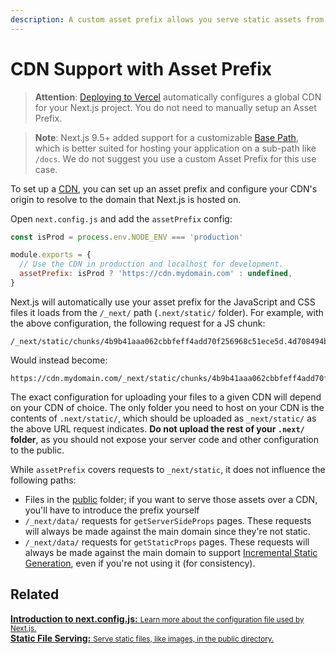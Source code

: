 ```yaml
---
description: A custom asset prefix allows you serve static assets from a CDN. Learn more about it here.
---
```


# CDN Support with Asset Prefix

> **Attention**: [Deploying to Vercel](/docs/deployment.md) automatically configures a global CDN for your Next.js project.
> You do not need to manually setup an Asset Prefix.

> **Note**: Next.js 9.5+ added support for a customizable [Base Path](/docs/api-reference/next.config.js/basepath.md), which is better
> suited for hosting your application on a sub-path like `/docs`.
> We do not suggest you use a custom Asset Prefix for this use case.

To set up a [CDN](https://en.wikipedia.org/wiki/Content_delivery_network), you can set up an asset prefix and configure your CDN's origin to resolve to the domain that Next.js is hosted on.

Open `next.config.js` and add the `assetPrefix` config:

```js
const isProd = process.env.NODE_ENV === 'production'

module.exports = {
  // Use the CDN in production and localhost for development.
  assetPrefix: isProd ? 'https://cdn.mydomain.com' : undefined,
}
```

Next.js will automatically use your asset prefix for the JavaScript and CSS files it loads from the `/_next/` path (`.next/static/` folder). For example, with the above configuration, the following request for a JS chunk:

```
/_next/static/chunks/4b9b41aaa062cbbfeff4add70f256968c51ece5d.4d708494b3aed70c04f0.js
```

Would instead become:

```
https://cdn.mydomain.com/_next/static/chunks/4b9b41aaa062cbbfeff4add70f256968c51ece5d.4d708494b3aed70c04f0.js
```

The exact configuration for uploading your files to a given CDN will depend on your CDN of choice. The only folder you need to host on your CDN is the contents of `.next/static/`, which should be uploaded as `_next/static/` as the above URL request indicates. **Do not upload the rest of your `.next/` folder**, as you should not expose your server code and other configuration to the public.

While `assetPrefix` covers requests to `_next/static`, it does not influence the following paths:

- Files in the [public](/docs/basic-features/static-file-serving.md) folder; if you want to serve those assets over a CDN, you'll have to introduce the prefix yourself
- `/_next/data/` requests for `getServerSideProps` pages. These requests will always be made against the main domain since they're not static.
- `/_next/data/` requests for `getStaticProps` pages. These requests will always be made against the main domain to support [Incremental Static Generation](/docs/basic-features/data-fetching/incremental-static-regeneration.md), even if you're not using it (for consistency).

## Related

<div className="card">
  <a href="/docs/api-reference/next.config.js/introduction.md">
    <b>Introduction to next.config.js:</b>
    <small>Learn more about the configuration file used by Next.js.</small>
  </a>
</div>

<div className="card">
  <a href="/docs/basic-features/static-file-serving.md">
    <b>Static File Serving:</b>
    <small>Serve static files, like images, in the public directory.</small>
  </a>
</div>

